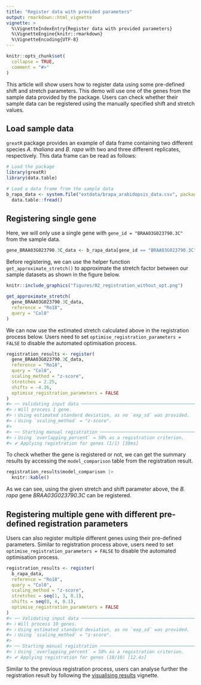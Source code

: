 ```yaml
---
title: "Register data with provided parameters"
output: rmarkdown::html_vignette
vignette: >
  %\VignetteIndexEntry{Register data with provided parameters}
  %\VignetteEngine{knitr::rmarkdown}
  %\VignetteEncoding{UTF-8}
---
```


```r
knitr::opts_chunk$set(
  collapse = TRUE,
  comment = "#>"
)
```

This article will show users how to register data using some pre-defined shift and stretch parameters. This demo will use one of the genes from the sample data provided by the package. Users can check whether their sample data can be registered using the manually specified shift and stretch values.

## Load sample data

`greatR` package provides an example of data frame containing two different species *A. thaliana* and *B. rapa* with two and three different replicates, respectively. This data frame can be read as follows:

```r
# Load the package
library(greatR)
library(data.table)
```

```r
# Load a data frame from the sample data
b_rapa_data <- system.file("extdata/brapa_arabidopsis_data.csv", package = "greatR") |>
  data.table::fread()
```

## Registering single gene

Here, we will only use a single gene with `gene_id = "BRAA03G023790.3C"` from the sample data.

```r
gene_BRAA03G023790.3C_data <- b_rapa_data[gene_id == "BRAA03G023790.3C"]
```

Before registering, we can use the helper function `get_approximate_stretch()` to approximate the stretch factor between our sample datasets as shown in the figure below.

```r
knitr::include_graphics("figures/02_registration_without_opt.png")
```

```r
get_approximate_stretch(
  gene_BRAA03G023790.3C_data,
  reference = "Ro18",
  query = "Col0"
)
```

We can now use the estimated stretch calculated above in the registration process below. Users need to set `optimise_registration_parameters = FALSE` to disable the automated optimisation process.

```r
registration_results <- register(
  gene_BRAA03G023790.3C_data,
  reference = "Ro18",
  query = "Col0",
  scaling_method = "z-score",
  stretches = 2.25,
  shifts = -4.36,
  optimise_registration_parameters = FALSE
)
#> ── Validating input data ───────────────────────────────────────────────────────
#> ℹ Will process 1 gene.
#> ℹ Using estimated standard deviation, as no `exp_sd` was provided.
#> ℹ Using `scaling_method` = "z-score".
#>
#> ── Starting manual registration ────────────────────────────────────────────────
#> ℹ Using `overlapping_percent` = 50% as a registration criterion.
#> ✔ Applying registration for genes (1/1) [38ms]
```

To check whether the gene is registered or not, we can get the summary results by accessing the `model_comparison` table from the registration result.

```r
registration_results$model_comparison |>
  knitr::kable()
```

As we can see, using the given stretch and shift parameter above, the *B. rapa* gene *BRAA03G023790.3C* can be registered.

## Registering multiple gene with different pre-defined registration parameters

Users can also register multiple different genes using their pre-defined parameters. Similar to registration process above, users need to set `optimise_registration_parameters = FALSE` to disable the automated optimisation process.

```r
registration_results <- register(
  b_rapa_data,
  reference = "Ro18",
  query = "Col0",
  scaling_method = "z-score",
  stretches = seq(1, 3, 0.1),
  shifts = seq(0, 4, 0.1),
  optimise_registration_parameters = FALSE
)
#> ── Validating input data ───────────────────────────────────────────────────────
#> ℹ Will process 10 genes.
#> ℹ Using estimated standard deviation, as no `exp_sd` was provided.
#> ℹ Using `scaling_method` = "z-score".
#>
#> ── Starting manual registration ────────────────────────────────────────────────
#> ℹ Using `overlapping_percent` = 50% as a registration criterion.
#> ✔ Applying registration for genes (10/10) [12.4s]
```

Similar to the previous registration process, users can analyse further the registration result by following the [visualising results](https://ruthkr.github.io/greatR/articles/visualise-results.html) vignette.
